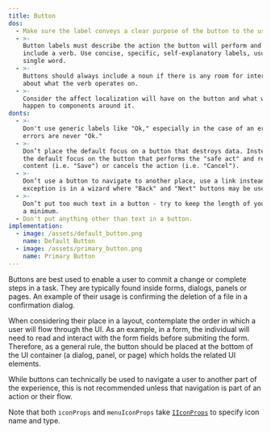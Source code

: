 ```yaml
---
title: Button
dos:
  - Make sure the label conveys a clear purpose of the button to the user.
  - >-
    Button labels must describe the action the button will perform and should
    include a verb. Use concise, specific, self-explanatory labels, usually a
    single word.
  - >-
    Buttons should always include a noun if there is any room for interpretation
    about what the verb operates on.
  - >-
    Consider the affect localization will have on the button and what will
    happen to components around it.
donts:
  - >-
    Don't use generic labels like "Ok," especially in the case of an error;
    errors are never "Ok."
  - >-
    Don’t place the default focus on a button that destroys data. Instead, place
    the default focus on the button that performs the "safe act" and retains the
    content (i.e. "Save") or cancels the action (i.e. "Cancel").
  - >-
    Don’t use a button to navigate to another place, use a link instead. The
    exception is in a wizard where "Back" and "Next" buttons may be used.
  - >-
    Don’t put too much text in a button - try to keep the length of your text to
    a minimum.
  - Don't put anything other than text in a button.
implementation:
  - image: /assets/default_button.png
    name: Default Button
  - image: /assets/primary_button.png
    name: Primary Button
---
```

Buttons are best used to enable a user to commit a change or complete steps in a task. They are typically found inside forms, dialogs, panels or pages. An example of their usage is confirming the deletion of a file in a confirmation dialog.

When considering their place in a layout, contemplate the order in which a user will flow through the UI. As an example, in a form, the individual will need to read and interact with the form fields before submiting the form. Therefore, as a general rule, the button should be placed at the bottom of the UI container (a dialog, panel, or page) which holds the related UI elements.

While buttons can technically be used to navigate a user to another part of the experience, this is not recommended unless that navigation is part of an action or their flow.

Note that both `iconProps` and `menuIconProps` take [`IIconProps`](#/controls/web/icon) to specify icon name and type.
